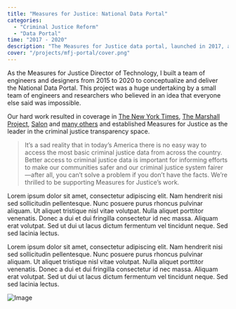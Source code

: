 ```yaml
---
title: "Measures for Justice: National Data Portal"
categories:
  - "Criminal Justice Reform"
  - "Data Portal"
time: "2017 - 2020"
description: "The Measures for Justice data portal, launched in 2017, and offered unprecedented transparency into local justice systems by collecting and analyzing criminal justice data and presenting them at the county level. The portal allows users to review and compare performance data of their local criminal justice system broken down by defendant and case characteristics such as race, sex, and offense severity."
cover: "/projects/mfj-portal/cover.png"
---
```



As the Measures for Justice Director of Technology, I built a team of engineers and designers from 2015 to 2020 to conceptualize and deliver the National Data Portal. This project was a huge undertaking by a small team of engineers and researchers who believed in an idea that everyone else said was impossible.

Our hard work resulted in coverage in [The New York Times](https://www.nytimes.com/2018/03/21/opinion/missing-criminal-justice-data.html), [The Marshall Project](https://www.themarshallproject.org/2017/05/23/the-new-tool-that-could-revolutionize-how-we-measure-justice), [Salon](https://www.salon.com/2017/12/06/how-data-can-help-reform-our-criminal-justice-system/) and [many others](https://measuresforjustice.org/mfj-news-types/mfj-in-the-news/) and established Measures for Justice as the leader in the criminal justice transparency space.

<BlockQuote
  name="David Plouffe"
  title="Former President of Policy and Advocacy, The Chan Zuckerberg Initiative"
  image="/projects/mfj-portal/david-plouffe.jpg"
>
  It’s a sad reality that in today’s America there is no easy way to access the
  most basic criminal justice data from across the country. Better access to
  criminal justice data is important for informing efforts to make our
  communities safer and our criminal justice system fairer—after all, you can’t
  solve a problem if you don’t have the facts. We’re thrilled to be supporting
  Measures for Justice’s work.
</BlockQuote>

Lorem ipsum dolor sit amet, consectetur adipiscing elit. Nam hendrerit nisi sed sollicitudin pellentesque. Nunc posuere purus rhoncus pulvinar aliquam. Ut aliquet tristique nisl vitae volutpat. Nulla aliquet porttitor venenatis. Donec a dui et dui fringilla consectetur id nec massa. Aliquam erat volutpat. Sed ut dui ut lacus dictum fermentum vel tincidunt neque. Sed sed lacinia lectus.

Lorem ipsum dolor sit amet, consectetur adipiscing elit. Nam hendrerit nisi sed sollicitudin pellentesque. Nunc posuere purus rhoncus pulvinar aliquam. Ut aliquet tristique nisl vitae volutpat. Nulla aliquet porttitor venenatis. Donec a dui et dui fringilla consectetur id nec massa. Aliquam erat volutpat. Sed ut dui ut lacus dictum fermentum vel tincidunt neque. Sed sed lacinia lectus.

![Image](/projects/mfj-portal/cover.png)
